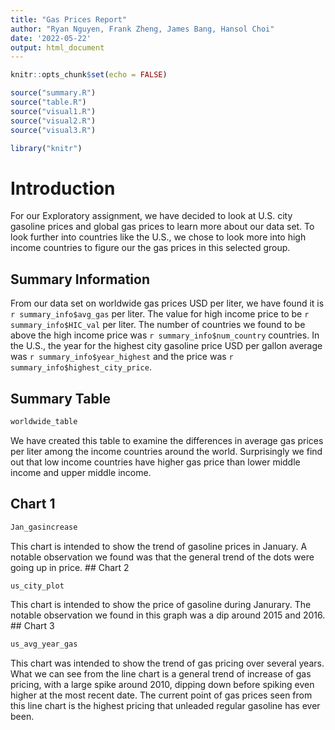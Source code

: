 ```yaml
---
title: "Gas Prices Report"
author: "Ryan Nguyen, Frank Zheng, James Bang, Hansol Choi"
date: '2022-05-22'
output: html_document
---
```


```r
knitr::opts_chunk$set(echo = FALSE)

source("summary.R")
source("table.R")
source("visual1.R")
source("visual2.R")
source("visual3.R")

library("knitr")
```

# Introduction

For our Exploratory assignment, we have decided to look at U.S. city gasoline prices and global gas prices to learn more about our data set. To look further into countries like the U.S., we chose to look more into high income countries to figure our the gas prices in this selected group.

## Summary Information

From our data set on worldwide gas prices USD per liter, we have found it is `r summary_info$avg_gas` per liter. The value for high income price to be `r summary_info$HIC_val` per liter. The number of countries we found to be above the high income price was `r summary_info$num_country` countries. In the U.S., the year for the highest city gasoline price USD per gallon average was `r summary_info$year_highest` and the price was `r summary_info$highest_city_price`.

## Summary Table

```r
worldwide_table
```

We have created this table to examine the differences in average gas prices per liter among the income countries around the world. Surprisingly we find out that low income countries have higher gas price than lower middle income and upper middle income.

## Chart 1
```r
Jan_gasincrease
```
This chart is intended to show the trend of gasoline prices in January. A notable observation we found was that the general trend of the dots were going up in price.
## Chart 2
```r
us_city_plot
```

This chart is intended to show the price of gasoline during Janurary. The notable observation we found in this graph was a dip around 2015 and 2016.
## Chart 3
```r
us_avg_year_gas
```
This chart was intended to show the trend of gas pricing over several years. What we can see from the line chart is a general trend of increase of gas pricing, with a large spike around 2010, dipping down before spiking even higher at the most recent date. The current point of gas prices seen from this line chart is the highest pricing that unleaded regular gasoline has ever been.

